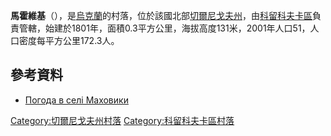 {{coord|51|46|44|N|32|9|1|E|scale:100000|display=title}}

'''馬霍維基'''（{{lang-uk|Маховики}}），是[[烏克蘭|烏克蘭]]的村落，位於該國北部[[切爾尼戈夫州|切爾尼戈夫州]]，由[[科留科夫卡區|科留科夫卡區]]負責管轄，始建於1801年，面積0.3平方公里，海拔高度131米，2001年人口51，人口密度每平方公里172.3人。

==參考資料==
* [http://weather.in.ua/ua/chernigovskaja/15266 Погода в селі Маховики] {{Wayback|url=http://weather.in.ua/ua/chernigovskaja/15266 |date=20180701031142 }}

[[Category:切爾尼戈夫州村落|Category:切爾尼戈夫州村落]]
[[Category:科留科夫卡區村落|Category:科留科夫卡區村落]]


{{Chernihiv-geo-stub}}